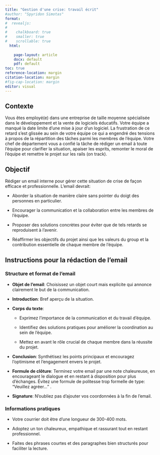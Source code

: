 ```yaml
---
title: "Gestion d'une crise: travail écrit"
#author: "Spyridon Simotas"
format: 
#  revealjs: 
#    
#    chalkboard: true
#    smaller: true
#    scrollable: true
  html: 
    
    page-layout: article
    docx: default
    pdf: default
toc: true
reference-location: margin
citation-location: margin
#fig-cap-location: margin
editor: visual
---
```


## Contexte

Vous êtes employé(e) dans une entreprise de taille moyenne spécialisée dans le développement et la vente de logiciels éducatifs. Votre équipe a manqué la date limite d’une mise à jour d’un logiciel. La frustration de ce retard s'est glissée au sein de votre équipe ce qui a engendré des tensions à propos de la répartition des tâches parmi les membres de l’équipe. Votre chef de département vous a confié la tâche de rédiger un email à toute l'équipe pour clarifier la situation, apaiser les esprits, remonter le moral de l’équipe et remettre le projet sur les rails (on track).

## Objectif

Rédiger un email interne pour gérer cette situation de crise de façon efficace et professionnelle. L'email devrait:

-   Aborder la situation de manière claire sans pointer du doigt des personnes en particulier.

-   Encourager la communication et la collaboration entre les membres de l'équipe.

-   Proposer des solutions concrètes pour éviter que de tels retards se reproduisent à l'avenir.

-   Réaffirmer les objectifs du projet ainsi que les valeurs du group et la contribution essentielle de chaque membre de l’équipe.

## Instructions pour la rédaction de l'email

### Structure et format de l'email

-   **Objet de l'email**: Choisissez un objet court mais explicite qui annonce clairement le but de la communication.

-   **Introduction**: Bref aperçu de la situation.

-   **Corps du texte**:

    -   Exprimez l'importance de la communication et du travail d'équipe.

    -   Identifiez des solutions pratiques pour améliorer la coordination au sein de l'équipe.

    -   Mettez en avant le rôle crucial de chaque membre dans la réussite du projet.

-   **Conclusion**: Synthétisez les points principaux et encouragez l'optimisme et l'engagement envers le projet.

-   **Formule de clôture**: Terminez votre email par une note chaleureuse, en encourageant le dialogue et en restant à disposition pour plus d'échanges. Évitez une formule de politesse trop formelle de type: “Veuillez agréer…” .

-   **Signature**: N’oubliez pas d’ajouter vos coordonnées à la fin de l’email.

### Informations pratiques

-   Votre courrier doit être d’une longueur de 300-400 mots.

-   Adoptez un ton chaleureux, empathique et rassurant tout en restant professionnel.

-   Faites des phrases courtes et des paragraphes bien structurés pour faciliter la lecture.
